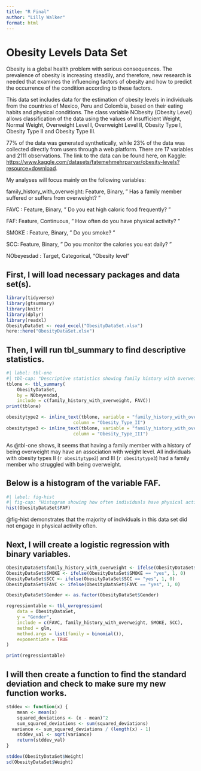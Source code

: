 ```yaml
---
title: "R Final"
author: "Lilly Walker"
format: html
---
```


# Obesity Levels Data Set

Obesity is a global health problem with serious consequences. The prevalence of obesity is increasing steadily, and therefore, new research is needed that examines the influencing factors of obesity and how to predict the occurrence of the condition according to these factors.

This data set includes data for the estimation of obesity levels in individuals from the countries of Mexico, Peru and Colombia, based on their eating habits and physical conditions. The class variable NObesity (Obesity Level) allows classification of the data using the values of Insufficient Weight, Normal Weight, Overweight Level I, Overweight Level II, Obesity Type I, Obesity Type II and Obesity Type III.

77% of the data was generated synthetically, while 23% of the data was collected directly from users through a web platform. There are 17 variables and 2111 observations. The link to the data can be found here, on Kaggle: <https://www.kaggle.com/datasets/fatemehmehrparvar/obesity-levels?resource=download>.

My analyses will focus mainly on the following variables:

family_history_with_overweight: Feature, Binary, " Has a family member suffered or suffers from overweight? "

FAVC : Feature, Binary, " Do you eat high caloric food frequently? "

FAF: Feature, Continuous, " How often do you have physical activity? "

SMOKE : Feature, Binary, " Do you smoke? "

SCC: Feature, Binary, " Do you monitor the calories you eat daily? "

NObeyesdad : Target, Categorical, "Obesity level"

## First, I will load necessary packages and data set(s).

```r
library(tidyverse)
library(gtsummary)
library(knitr)
library(dplyr)
library(readxl)
ObesityDataSet <- read_excel("ObesityDataSet.xlsx")
here::here("ObesityDataSet.xlsx")
```

## Then, I will run tbl_summary to find descriptive statistics.

```r
#| label: tbl-one
#| tbl-cap: "Descriptive statistics showing family history with overweight and the frequency of eating high caloric food across different weight categories."
tblone <- tbl_summary(
	ObesityDataSet,
	by = NObeyesdad,
	include = c(family_history_with_overweight, FAVC))
print(tblone)

```

```r
obesitytype2 <- inline_text(tblone, variable = "family_history_with_overweight", 
                         column = "Obesity_Type_II")
obesitytype3 <- inline_text(tblone, variable = "family_history_with_overweight", 
                         column = "Obesity_Type_III")
```

As @tbl-one shows, it seems that having a family member with a history of being overweight may have an association with weight level. All individuals with obesity types II (`r obesitytype2`) and III (`r obesitytype3`) had a family member who struggled with being overweight.

## Below is a histogram of the variable FAF.

```r
#| label: fig-hist
#| fig-cap: "Histogram showing how often individuals have physical activity."
hist(ObesityDataSet$FAF)
```

@fig-hist demonstrates that the majority of individuals in this data set did not engage in physical activity often.

## Next, I will create a logistic regression with binary variables.

```r
ObesityDataSet$family_history_with_overweight <- ifelse(ObesityDataSet$family_history_with_overweight == "yes", 1, 0)
ObesityDataSet$SMOKE <- ifelse(ObesityDataSet$SMOKE == "yes", 1, 0)
ObesityDataSet$SCC <- ifelse(ObesityDataSet$SCC == "yes", 1, 0)
ObesityDataSet$FAVC <- ifelse(ObesityDataSet$FAVC == "yes", 1, 0)

ObesityDataSet$Gender <- as.factor(ObesityDataSet$Gender)


```

```r
regressiontable <- tbl_uvregression(
	data = ObesityDataSet,
	y = "Gender",
	include = c(FAVC, family_history_with_overweight, SMOKE, SCC),
	method = glm,
	method.args = list(family = binomial()),
	exponentiate = TRUE
)
```

```r
print(regressiontable)
```

## I will then create a function to find the standard deviation and check to make sure my new function works.

```r
stddev <- function(x) {
	mean <- mean(x)
	squared_deviations <- (x - mean)^2
	sum_squared_deviations <- sum(squared_deviations)
  variance <- sum_squared_deviations / (length(x) - 1)
	stddev_val <- sqrt(variance)
	return(stddev_val)
}

stddev(ObesityDataSet$Weight)
sd(ObesityDataSet$Weight)
```
